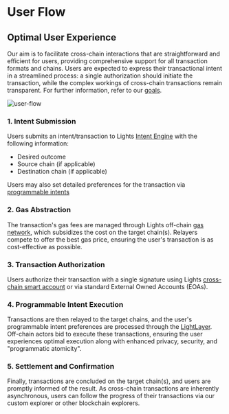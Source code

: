 # User Flow

## Optimal User Experience

Our aim is to facilitate cross-chain interactions that are straightforward and efficient for users, providing comprehensive support for all transaction formats and chains.
Users are expected to express their transactional intent in a streamlined process: a single authorization should initiate the transaction, while the complex workings of cross-chain transactions remain transparent.
For further information, refer to our [goals](/goals).

![user-flow](/user-flow.png)

### 1. Intent Submission

Users submits an intent/transaction to Lights [Intent Engine](/features/intent-engine) with the following information:

- Desired outcome
- Source chain (if applicable)
- Destination chain (if applicable)

Users may also set detailed preferences for the transaction via [programmable intents](/light-programmable-intents)

### 2. Gas Abstraction

The transaction's gas fees are managed through Lights off-chain [gas network](/light-gas-abstraction), which subsidizes the cost on the target chain(s).
Relayers compete to offer the best gas price, ensuring the user's transaction is as cost-effective as possible.

### 3. Transaction Authorization

Users authorize their transaction with a single signature using Lights [cross-chain smart account](/light-smart-wallet) or via standard External Owned Accounts (EOAs).

### 4. Programmable Intent Execution

Transactions are then relayed to the target chains, and the user's programmable intent preferences are processed through the [LightLayer](/features/light-layer).
Off-chain actors bid to execute these transactions, ensuring the user experiences optimal execution along with enhanced privacy, security, and "programmatic atomicity".

### 5. Settlement and Confirmation

Finally, transactions are concluded on the target chain(s), and users are promptly informed of the result.
As cross-chain transactions are inherently asynchronous, users can follow the progress of their transactions via our custom explorer or other blockchain explorers.
